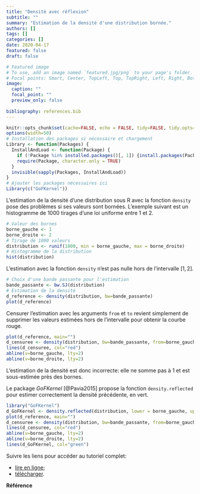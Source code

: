 ```yaml
---
title: "Densité avec réflexion"
subtitle: ""
summary: "Estimation de la densité d'une distribution bornée."
authors: []
tags: []
categories: []
date: 2020-04-17
featured: false
draft: false

# Featured image
# To use, add an image named `featured.jpg/png` to your page's folder.
# Focal points: Smart, Center, TopLeft, Top, TopRight, Left, Right, BottomLeft, Bottom, BottomRight.
image:
  caption: ""
  focal_point: ""
  preview_only: false
  
bibliography: references.bib
---
```


```r
knitr::opts_chunk$set(cache=FALSE, echo = FALSE, tidy=FALSE, tidy.opts=list(blank=FALSE, width.cutoff=50), out.width='\\maxwidth')
options(width=50)
# Installation des packages si nécessaire et chargement
Library <- function(Packages) {
  InstallAndLoad <- function(Package) {
    if (!Package %in% installed.packages()[, 1]) {install.packages(Package, repos="https://cran.rstudio.com/")}
    require(Package, character.only = TRUE)
  }
  invisible(sapply(Packages, InstallAndLoad))
}
# Ajouter les packages nécessaires ici
Library(c("GoFKernel"))
```

L'estimation de la densité d'une distribution sous R avec la fonction `density` pose des problèmes si ses valeurs sont bornées.
L'exemple suivant est un histogramme de 1000 tirages d'une loi uniforme entre 1 et 2.

```r
# Valeur des bornes
borne_gauche <- 1
borne_droite <- 2
# Tirage de 1000 valeurs
distribution <- runif(1000, min = borne_gauche, max = borne_droite)
# Histogramme de la distribution
hist(distribution)
```

L'estimation avec la fonction `density` n'est pas nulle hors de l'intervalle $[1, 2]$.

```r
# Choix d'une bande passante pour l'estimation
bande_passante <- bw.SJ(distribution)
# Estimation de la densité
d_reference <- density(distribution, bw=bande_passante)
plot(d_reference)
```


Censurer l'estimation avec les arguments `from` et `to` revient simplement de supprimer les valeurs estimées hors de l'intervalle pour obtenir la courbe rouge.

```r
plot(d_reference, main="")
d_censuree <- density(distribution, bw=bande_passante, from=borne_gauche, to=borne_droite)
lines(d_censuree, col="red")
abline(v=borne_gauche, lty=2)
abline(v=borne_droite, lty=2)
```

L'estimation de la densité est donc incorrecte: elle ne somme pas à 1 et est sous-estimée près des bornes.

Le package _GoFKernel_ [@Pavia2015] propose la fonction `density.reflected` pour estimer correctement la densité précédente, en vert.

```r
library("GoFKernel")
d_GoFKernel <- density.reflected(distribution, lower = borne_gauche, upper = borne_droite, bw = bande_passante)
plot(d_reference, main="")
d_censuree <- density(distribution, bw=bande_passante, from=borne_gauche, to=borne_droite)
lines(d_censuree, col="red")
abline(v=borne_gauche, lty=2)
abline(v=borne_droite, lty=2)
lines(d_GoFKernel, col="green")
```

Suivre les liens pour accéder au tutoriel complet:

* [lire en ligne](https://ericmarcon.github.io/Densite-Reflexion/Densite-Reflexion.html);
* [télécharger](https://ericmarcon.github.io/Densite-Reflexion/Densite-Reflexion.pdf).

**Référence**

